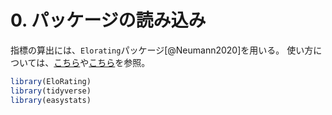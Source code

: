 # 0. パッケージの読み込み  
指標の算出には、`Elorating`パッケージ[@Neumann2020]を用いる。
使い方については、[こちら](https://cran.r-project.org/web/packages/EloRating/vignettes/EloRating_tutorial.pdf)や[こちら](https://rdrr.io/cran/EloRating/api/)を参照。

```r
library(EloRating)
library(tidyverse)
library(easystats)
```